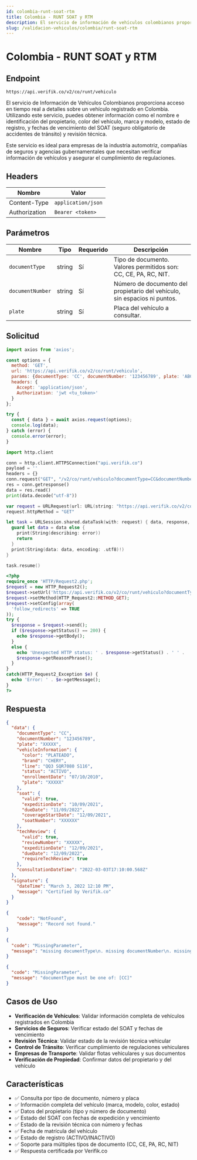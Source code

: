 ```yaml
---
id: colombia-runt-soat-rtm
title: Colombia - RUNT SOAT y RTM
description: El servicio de información de vehículos colombianos proporciona acceso en tiempo real a detalles sobre un vehículo registrado en Colombia. Utilizando este servicio, puedes obtener información como el nombre e identificación del propietario, color del vehículo, marca y modelo, estado de registro, y fechas de vencimiento del SOAT (seguro obligatorio de accidentes de tránsito) y revisión técnica.
slug: /validacion-vehiculos/colombia/runt-soat-rtm
---
```



# Colombia - RUNT SOAT y RTM

## Endpoint

```
https://api.verifik.co/v2/co/runt/vehiculo
```

El servicio de Información de Vehículos Colombianos proporciona acceso en tiempo real a detalles sobre un vehículo registrado en Colombia. Utilizando este servicio, puedes obtener información como el nombre e identificación del propietario, color del vehículo, marca y modelo, estado de registro, y fechas de vencimiento del SOAT (seguro obligatorio de accidentes de tránsito) y revisión técnica.

Este servicio es ideal para empresas de la industria automotriz, compañías de seguros y agencias gubernamentales que necesitan verificar información de vehículos y asegurar el cumplimiento de regulaciones.

## Headers

| Nombre          | Valor              |
| --------------- | ------------------ |
| Content-Type    | `application/json` |
| Authorization   | `Bearer <token>`   |

## Parámetros

| Nombre           | Tipo    | Requerido | Descripción                                    |
| ---------------- | ------- | --------- | ---------------------------------------------- |
| `documentType`   | string  | Sí        | Tipo de documento. Valores permitidos son: CC, CE, PA, RC, NIT. |
| `documentNumber` | string  | Sí        | Número de documento del propietario del vehículo, sin espacios ni puntos. |
| `plate`          | string  | Sí        | Placa del vehículo a consultar. |

## Solicitud

<Tabs>
<TabItem value="javascript" label="JavaScript">

```javascript
import axios from 'axios';

const options = {
  method: 'GET',
  url: 'https://api.verifik.co/v2/co/runt/vehiculo',
  params: {documentType: 'CC', documentNumber: '123456789', plate: 'ABC123'},
  headers: {
    Accept: 'application/json',
    Authorization: 'jwt <tu_token>'
  }
};

try {
  const { data } = await axios.request(options);
  console.log(data);
} catch (error) {
  console.error(error);
}
```

</TabItem>
<TabItem value="python" label="Python">

```python
import http.client

conn = http.client.HTTPSConnection("api.verifik.co")
payload = ''
headers = {}
conn.request("GET", "/v2/co/runt/vehiculo?documentType=CC&documentNumber=123456789&plate=ABC123", payload, headers)
res = conn.getresponse()
data = res.read()
print(data.decode("utf-8"))
```

</TabItem>
<TabItem value="swift" label="Swift">

```swift
var request = URLRequest(url: URL(string: "https://api.verifik.co/v2/co/runt/vehiculo?documentType=CC&documentNumber=123456789&plate=ABC123")!,timeoutInterval: Double.infinity)
request.httpMethod = "GET"

let task = URLSession.shared.dataTask(with: request) { data, response, error in 
  guard let data = data else {
    print(String(describing: error))
    return
  }
  print(String(data: data, encoding: .utf8)!)
}

task.resume()
```

</TabItem>
<TabItem value="php" label="PHP">

```php
<?php
require_once 'HTTP/Request2.php';
$request = new HTTP_Request2();
$request->setUrl('https://api.verifik.co/v2/co/runt/vehiculo?documentType=CC&documentNumber=123456789&plate=ABC123');
$request->setMethod(HTTP_Request2::METHOD_GET);
$request->setConfig(array(
  'follow_redirects' => TRUE
));
try {
  $response = $request->send();
  if ($response->getStatus() == 200) {
    echo $response->getBody();
  }
  else {
    echo 'Unexpected HTTP status: ' . $response->getStatus() . ' ' .
    $response->getReasonPhrase();
  }
}
catch(HTTP_Request2_Exception $e) {
  echo 'Error: ' . $e->getMessage();
}
?>
```

</TabItem>
</Tabs>

## Respuesta

<Tabs>
<TabItem value="200" label="200">

```json
{
  "data": {
    "documentType": "CC",
    "documentNumber": "123456789",
    "plate": "XXXXX",
    "vehicleInformation": {
      "color": "PLATEADO",
      "brand": "CHERY",
      "line": "QQ3 SQR7080 S116",
      "status": "ACTIVO",
      "enrollmentDate": "07/10/2010",
      "plate": "XXXXX"
    },
    "soat": {
      "valid": true,
      "expeditionDate": "10/09/2021",
      "dueDate": "11/09/2022",
      "coverageStartDate": "12/09/2021",
      "soatNumber": "XXXXXX"
    },
    "techReview": {
      "valid": true,
      "reviewNumber": "XXXXX",
      "expeditionDate": "12/09/2021",
      "dueDate": "12/09/2022",
      "requireTechReview": true
    },
    "consultationDateTime": "2022-03-03T17:10:00.568Z"
  },
  "signature": {
    "dateTime": "March 3, 2022 12:10 PM",
    "message": "Certified by Verifik.co"
  }
}
```

</TabItem>
<TabItem value="404" label="404">

```json
{
    "code": "NotFound",
    "message": "Record not found."
}
```

</TabItem>
<TabItem value="409" label="409">

```json
{
  "code": "MissingParameter",
  "message": "missing documentType\n. missing documentNumber\n. missing plate\n"
}
```

</TabItem>
<TabItem value="409b" label="409 - Tipo de Documento Inválido">

```json
{
  "code": "MissingParameter",
  "message": "documentType must be one of: [CC]"
}
```

</TabItem>
</Tabs>

## Casos de Uso

- **Verificación de Vehículos**: Validar información completa de vehículos registrados en Colombia
- **Servicios de Seguros**: Verificar estado del SOAT y fechas de vencimiento
- **Revisión Técnica**: Validar estado de la revisión técnica vehicular
- **Control de Tránsito**: Verificar cumplimiento de regulaciones vehiculares
- **Empresas de Transporte**: Validar flotas vehiculares y sus documentos
- **Verificación de Propiedad**: Confirmar datos del propietario y del vehículo

## Características

- ✅ Consulta por tipo de documento, número y placa
- ✅ Información completa del vehículo (marca, modelo, color, estado)
- ✅ Datos del propietario (tipo y número de documento)
- ✅ Estado del SOAT con fechas de expedición y vencimiento
- ✅ Estado de la revisión técnica con número y fechas
- ✅ Fecha de matrícula del vehículo
- ✅ Estado de registro (ACTIVO/INACTIVO)
- ✅ Soporte para múltiples tipos de documento (CC, CE, PA, RC, NIT)
- ✅ Respuesta certificada por Verifik.co
